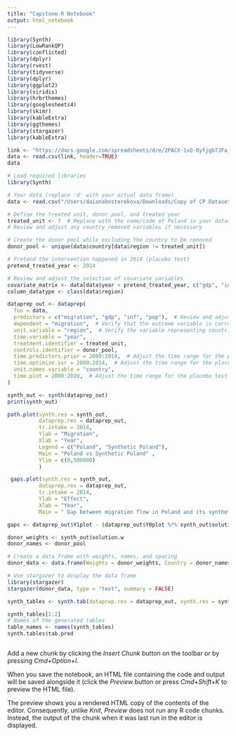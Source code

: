 ```yaml
---
title: "Capstone R Notebook"
output: html_notebook
---
```


```r
library(Synth)
library(LowRankQP)
library(conflicted)
library(dplyr)
library(rvest)
library(tidyverse)
library(dplyr)
library(ggplot2)
library(viridis)
library(hrbrthemes)
library(googlesheets4)
library(skimr)
library(kableExtra)
library(ggthemes)
library(stargazer)
library(kableExtra)
```

```r
link <- "https://docs.google.com/spreadsheets/d/e/2PACX-1vQ-8yfjgb7JFa_q4MvpU0vqtE6dnLR2veB8B-XZq-SzVUQKft1Wu05uCMalln9eCjD6Jc4IrRyZPqtn/pub?output=csv"
data <- read.csv(link, header=TRUE)
data
```

```r
# Load required libraries
library(Synth)

# Your data (replace 'd' with your actual data frame)
data <- read.csv("/Users/daianabesterekova/Downloads/Copy of CP Datasets  - total_dataset.csv")

# Define the treated unit, donor pool, and treated year
treated_unit <- 7  # Replace with the name/code of Poland in your dataset
# Review and adjust any country_removed variables if necessary

# Create the donor pool while excluding the country to be removed
donor_pool <- unique(data$country[data$region != treated_unit])

# Pretend the intervention happened in 2014 (placebo test)
pretend_treated_year <- 2014

# Review and adjust the selection of covariate variables
covariate_matrix <- data[data$year < pretend_treated_year, c("gdp", "inf", "pop")]
column_datatype <- class(data$region)

dataprep_out <- dataprep(
  foo = data,
  predictors = c("migration", "gdp", "inf", "pop"),  # Review and adjust the predictors
  dependent = "migration",  # Verify that the outcome variable is correctly specified
  unit.variable = "region",  # Verify the variable representing countries/regions
  time.variable = "year",
  treatment.identifier = treated_unit,
  controls.identifier = donor_pool,
  time.predictors.prior = 2000:2014,  # Adjust the time range for the placebo test
  time.optimize.ssr = 2000:2014,  # Adjust the time range for the placebo test
  unit.names.variable = "country",
  time.plot = 2000:2020,  # Adjust the time range for the placebo test
)

synth_out <- synth(dataprep_out)
print(synth_out)
```


```r
path.plot(synth.res = synth_out,
          dataprep.res = dataprep_out,
          tr.intake = 2014,
          Ylab = "Migration",
          Xlab = "Year",
          Legend = c("Poland", "Synthetic Poland"),
          Main = "Poland vs Synthetic Poland" ,
          Ylim = c(0,500000)
          )
```

```r
 gaps.plot(synth.res = synth_out,
          dataprep.res = dataprep_out,
          tr.intake = 2014,
          Ylab = "Effect",
          Xlab = "Year",
          Main = " Gap between migration flow in Poland and its synthetic version")
```

```r
gaps <- dataprep_out$Y1plot - (dataprep_out$Y0plot %*% synth_out$solution.w)

donor_weights <- synth_out$solution.w
donor_names <- donor_pool

# Create a data frame with weights, names, and spacing
donor_data <- data.frame(Weights = donor_weights, Country = donor_names)

# Use stargazer to display the data frame
library(stargazer)
stargazer(donor_data, type = "text", summary = FALSE)
```

```r
synth_tables <- synth.tab(dataprep.res = dataprep_out, synth.res = synth_out)

synth_tables[1:2]
# Names of the generated tables
table_names <- names(synth_tables)
synth.tables$tab.pred

```

```r

```

Add a new chunk by clicking the *Insert Chunk* button on the toolbar or by pressing *Cmd+Option+I*.

When you save the notebook, an HTML file containing the code and output will be saved alongside it (click the *Preview* button or press *Cmd+Shift+K* to preview the HTML file).

The preview shows you a rendered HTML copy of the contents of the editor. Consequently, unlike *Knit*, *Preview* does not run any R code chunks. Instead, the output of the chunk when it was last run in the editor is displayed.
